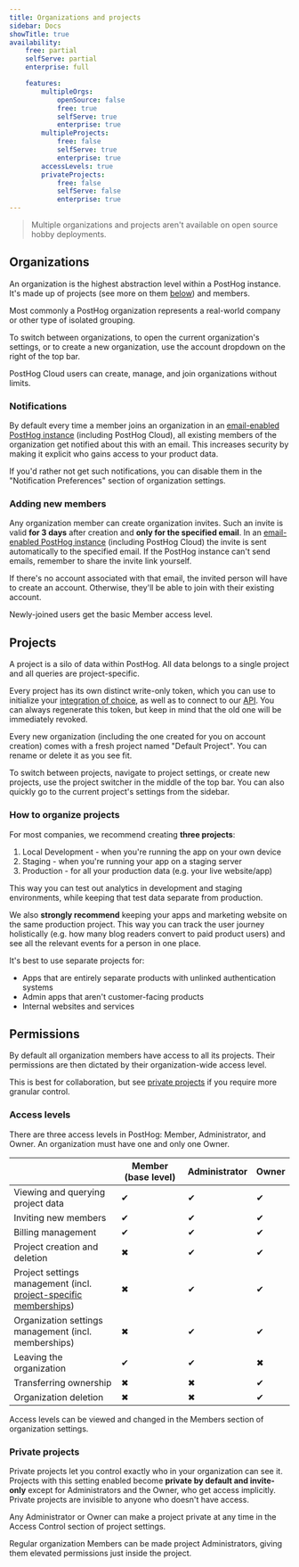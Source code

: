 ```yaml
---
title: Organizations and projects
sidebar: Docs
showTitle: true
availability:
    free: partial
    selfServe: partial
    enterprise: full

    features:
        multipleOrgs:
            openSource: false
            free: true
            selfServe: true
            enterprise: true
        multipleProjects:
            free: false
            selfServe: true
            enterprise: true
        accessLevels: true
        privateProjects:
            free: false
            selfServe: false
            enterprise: true
---
```


> Multiple organizations and projects aren't available on open source hobby deployments.

## Organizations

An organization is the highest abstraction level within a PostHog instance. It's made up of projects (see more on them [below](#projects)) and members.

Most commonly a PostHog organization represents a real-world company or other type of isolated grouping.

To switch between organizations, to open the current organization's settings, or to create a new organization, use the account dropdown on the right of the top bar.

PostHog Cloud users can create, manage, and join organizations without limits.

### Notifications

By default every time a member joins an organization in an [email-enabled PostHog instance](/docs/self-host/configure/email) (including PostHog Cloud), all existing members of the organization get notified about this with an email. This increases security by making it explicit who gains access to your product data.

If you'd rather not get such notifications, you can disable them in the "Notification Preferences" section of organization settings.

### Adding new members

Any organization member can create organization invites. Such an invite is valid **for 3 days** after creation and **only for the specified email**.
In an [email-enabled PostHog instance](/docs/self-host/configure/email) (including PostHog Cloud) the invite is sent automatically to the specified email. If the PostHog instance can't send emails, remember to share the invite link yourself.

If there's no account associated with that email, the invited person will have to create an account. Otherwise, they'll be able to join with their existing account.

Newly-joined users get the basic Member access level.

## Projects

A project is a silo of data within PostHog. All data belongs to a single project and all queries are project-specific.

Every project has its own distinct write-only token, which you can use to initialize your [integration of choice](/docs/integrate), as well as to connect to our [API](/docs/api). You can always regenerate this token, but keep in mind that the old one will be immediately revoked.

Every new organization (including the one created for you on account creation) comes with a fresh project named "Default Project". You can rename or delete it as you see fit.

To switch between projects, navigate to project settings, or create new projects, use the project switcher in the middle of the top bar. You can also quickly go to the current project's settings from the sidebar.

### How to organize projects

For most companies, we recommend creating **three projects**:
1. Local Development - when you're running the app on your own device
2. Staging - when you're running your app on a staging server
3. Production - for all your production data (e.g. your live website/app)

This way you can test out analytics in development and staging environments, while keeping that test data separate from production.

We also **strongly recommend** keeping your apps and marketing website on the same production project. This way you can track the user journey holistically (e.g. how many blog readers convert to paid product users) and see all the relevant events for a person in one place.

It's best to use separate projects for:
- Apps that are entirely separate products with unlinked authentication systems
- Admin apps that aren't customer-facing products
- Internal websites and services

## Permissions

By default all organization members have access to all its projects. Their permissions are then dictated by their organization-wide access level.

This is best for collaboration, but see [private projects](#private-projects) if you require more granular control.

### Access levels

There are three access levels in PostHog: Member, Administrator, and Owner. An organization must have one and only one Owner.

|                                                                                       | Member (base level) | Administrator | Owner |
| ------------------------------------------------------------------------------------- | ------------------- | ------------- | ----- |
| Viewing and querying project data                                                     | <span className="text-green text-lg">✔</span>                  | <span className="text-green text-lg">✔</span>            | <span className="text-green text-lg">✔</span>    |
| Inviting new members                                                                  | <span className="text-green text-lg">✔</span>                  | <span className="text-green text-lg">✔</span>            | <span className="text-green text-lg">✔</span>    |
| Billing management                                                                    | <span className="text-green text-lg">✔</span>                  | <span className="text-green text-lg">✔</span>            | <span className="text-green text-lg">✔</span>    |
| Project creation and deletion                                                         | <span className="text-red text-lg">✖</span>                  | <span className="text-green text-lg">✔</span>            | <span className="text-green text-lg">✔</span>    |
| Project settings management (incl. [project-specific memberships](#private-projects)) | <span className="text-red text-lg">✖</span>                  | <span className="text-green text-lg">✔</span>            | <span className="text-green text-lg">✔</span>    |
| Organization settings management (incl. memberships)                                  | <span className="text-red text-lg">✖</span>                  | <span className="text-green text-lg">✔</span>            | <span className="text-green text-lg">✔</span>    |
| Leaving the organization                                                              | <span className="text-green text-lg">✔</span>                  | <span className="text-green text-lg">✔</span>            | <span className="text-red text-lg">✖</span>    |
| Transferring ownership                                                                | <span className="text-red text-lg">✖</span>                  | <span className="text-red text-lg">✖</span>            | <span className="text-green text-lg">✔</span>    |
| Organization deletion                                                                 | <span className="text-red text-lg">✖</span>                  | <span className="text-red text-lg">✖</span>            | <span className="text-green text-lg">✔</span>    |

Access levels can be viewed and changed in the Members section of organization settings.

### Private projects

<FeatureAvailability availability={_frontmatter.availability.features.privateProjects} />

Private projects let you control exactly who in your organization can see it. Projects with this setting enabled become **private by default and invite-only** except for Administrators and the Owner, who get access implicitly. Private projects are invisible to anyone who doesn't have access.

Any Administrator or Owner can make a project private at any time in the Access Control section of project settings.

Regular organization Members can be made project Administrators, giving them elevated permissions just inside the project.